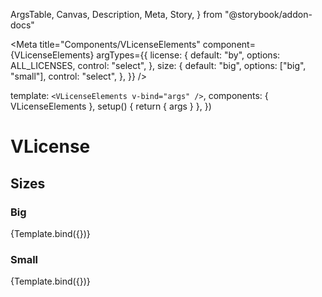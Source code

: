   ArgsTable,
  Canvas,
  Description,
  Meta,
  Story,
} from "@storybook/addon-docs"


<Meta
  title="Components/VLicenseElements"
  component={VLicenseElements}
  argTypes={{
    license: {
      default: "by",
      options: ALL_LICENSES,
      control: "select",
    },
    size: {
      default: "big",
      options: ["big", "small"],
      control: "select",
    },
  }}
/>

  template: `<VLicenseElements v-bind="args" />`,
  components: { VLicenseElements },
  setup() {
    return { args }
  },
})

# VLicense

<Description of={VLicenseElements} />

<ArgsTable of={VLicenseElements} />

## Sizes

### Big

<Canvas>
  <Story
    name="Big"
    args={{
      license: "by-nc-nd",
    }}
  >
    {Template.bind({})}
  </Story>
</Canvas>

### Small

<Canvas>
  <Story
    name="Small"
    args={{
      license: "by-nc-nd",
      size: "small",
    }}
  >
    {Template.bind({})}
  </Story>
</Canvas>
